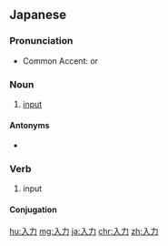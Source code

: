 ==Japanese==
{{ja-kanjitab|にゅう|りょく|yomi=on}}

===Pronunciation===
* Common Accent: {{ja-accent-common|heiban|にゅう|りょく|nyùúryókú}} or {{ja-accent-common|atamadaka|にゅう|りょく|nyúùryòkù}}

===Noun===
{{ja-noun|にゅうりょく}}

# [[input]]

====Antonyms====
* {{ja-r|出力|しゅつりょく}}

===Verb===
{{ja-verb-suru|にゅうりょく}}

# input

====Conjugation====
{{ja-suru|にゅうりょく}}

[[hu:入力]]
[[mg:入力]]
[[ja:入力]]
[[chr:入力]]
[[zh:入力]]